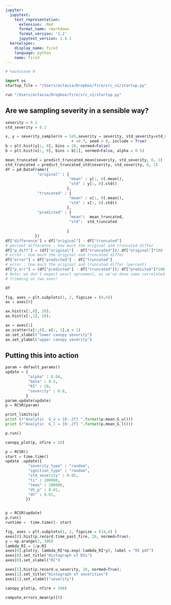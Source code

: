 ```yaml
---
jupyter:
  jupytext:
    text_representation:
      extension: .Rmd
      format_name: rmarkdown
      format_version: '1.2'
      jupytext_version: 1.4.1
  kernelspec:
    display_name: fire3
    language: python
    name: fire3
---
```


```python
# %autosave 0
```

```python
import os
startup_file = "/Users/octavia/Dropbox/fire/src_v1/startup.py"
```

```python
run "/Users/octavia/Dropbox/fire/src_v1/startup.py"
```

## Are we sampling severity in a sensible way?

```python

severity = 0.1
std_severity = 0.1

x, y = severity_sampler(n = 1e5,severity = severity, std_severity=std_severity,
                             r =0.7, seed = 0, include = True)
b = plt.hist(y[:, 0], bins = 20, normed=False)
b = plt.hist(x[:, 0], bins = b[1], normed=False, alpha = 0.5)

```

```python
mean_truncated = predict_truncated_mean(severity, std_severity, 0, 1)
std_truncated = predict_truncated_std(severity, std_severity, 0, 1)
df = pd.DataFrame({
              "original" : {
                            "mean" : y[:, 0].mean(),
                            "std" : y[:, 0].std()
                           },
              "truncated" : {
                            "mean" : x[:, 0].mean(),
                            "std" : x[:, 0].std()
                           },
              "predicted" : {
                            "mean":  mean_truncated,
                            "std":  std_truncated
                  
                           }
             })
df["difference"] = df["original"] - df["truncated"]
# percent difference : how much the original and truncated differ
df["p_diff"] = (df["original"] - df["truncated"])/ df["original"]*100
# error : how much the original and truncated differ
df["error"] = df["predicted"] - df["truncated"]
# error : how much the original and truncated differ (percent)
df["p_err"] = (df["predicted"] - df["truncated"])/ df["predicted"]*100
# Note: we don't expect exact agreement, as we've done some correlated 
# trimming on two axes!
```

```python
df

```

```python
fig, axes = plt.subplots(1, 2, figsize = (8,4))
ax = axes[0]

ax.hist(x[:,0], 20);
ax.hist(x[:,1], 20);

ax = axes[1]
ax.scatter(x[:,0], x[:, 1],s = 1)
ax.set_xlabel("lower canopy severity")
ax.set_ylabel("upper canopy severity")
```

## Putting this into action

```python
param = default_params()
update = {
          "alpha" : 0.04,
          "beta" : 0.5,
          "RI" : 20,
          "severity" : 0.8,
         }
param.update(update)
p = RCSR(param)

print_limits(p)
print (r"Analytic  G_u = {0:.2f} ".format(p.mean_G_u()))
print (r"Analytic  G_l = {0:.2f} ".format(p.mean_G_l()))

```

```python
p.run()
```

```python
canopy_plot(p, nfire = 10)
```

```python
p = RCSR()
start = time.time()
update .update({
          "severity_type" : "random",
          "ignition_type" : "random",          
          "std_severity" : 0.05,
          "ti" : 100000,
          "tmax" : 100000,
          "dt_p" : 0.01,
          "dt" : 0.01,
         })


p = RCSR(update)
p.run()
runtime =  time.time()- start
```

```python
fig, axes = plt.subplots(1, 2, figsize = (14,4) )
axes[0].hist(p.record.time_past_fire, 20, normed=True);
y = np.arange(2, 100)
lambda_RI = 1/p.RI
axes[0].plot(y, lambda_RI*np.exp(-lambda_RI*y), label = "RI pdf")
axes[0].set_title("Histograph of RIs")
axes[0].set_xlabel("RI")

axes[1].hist(p.record.u_severity, 20, normed=True);
axes[1].set_title("Histograph of severities")
axes[1].set_xlabel("severity")
```

```python
canopy_plot(p, nfire = 100)
```

```python
compute_errors_mean(p)[0]
```

```python

```

```python

```

